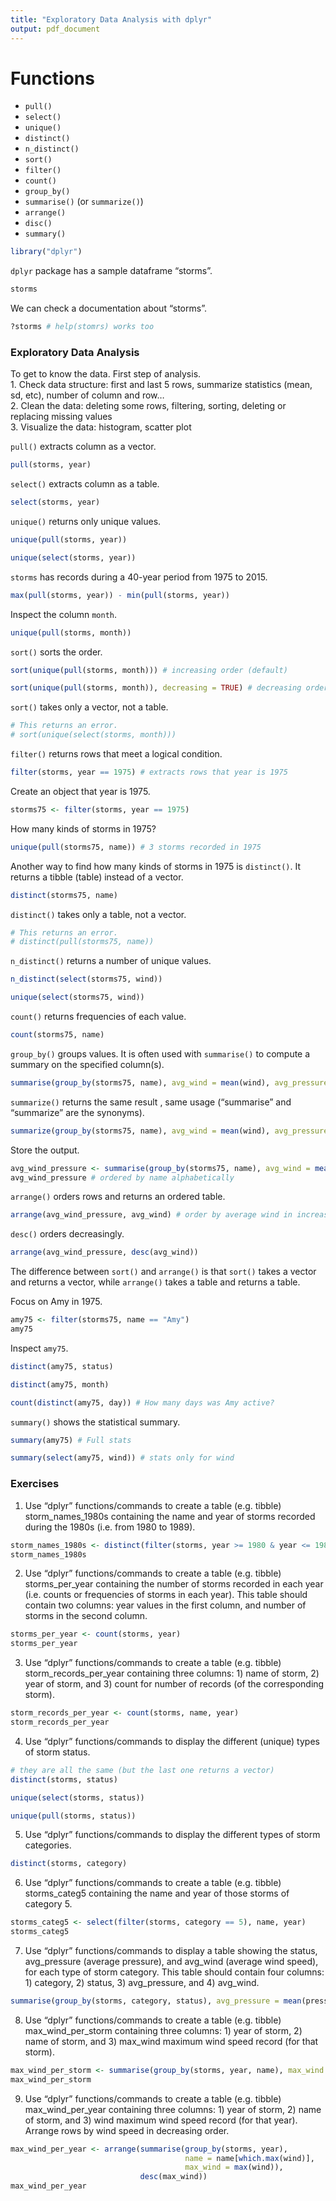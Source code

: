 ```yaml
---
title: "Exploratory Data Analysis with dplyr"
output: pdf_document
---
```


# Functions
* `pull()`
* `select()`
* `unique()`
* `distinct()`
* `n_distinct()`
* `sort()`
* `filter()`
* `count()`
* `group_by()`
* `summarise()` (or `summarize()`)
* `arrange()`
* `disc()`
* `summary()`

```r
library("dplyr")
```

`dplyr` package has a sample dataframe "storms".

```r
storms
```

We can check a documentation about "storms".

```r
?storms # help(stomrs) works too
```

### Exploratory Data Analysis
To get to know the data. First step of analysis.  
1. Check data structure: first and last 5 rows, summarize statistics (mean, sd, etc), number of column and row...  
2. Clean the data: deleting some rows, filtering, sorting, deleting or replacing missing values  
3. Visualize the data: histogram, scatter plot  

`pull()` extracts column as a vector.

```r
pull(storms, year)
```

`select()` extracts column as a table.

```r
select(storms, year)
```

`unique()` returns only unique values.

```r
unique(pull(storms, year))
```

```r
unique(select(storms, year))
```

`storms` has records during a 40-year period from 1975 to 2015.

```r
max(pull(storms, year)) - min(pull(storms, year))
```

Inspect the column `month`.

```r
unique(pull(storms, month))
```

`sort()` sorts the order.

```r
sort(unique(pull(storms, month))) # increasing order (default)
```

```r
sort(unique(pull(storms, month)), decreasing = TRUE) # decreasing order
```

`sort()` takes only a vector, not a table.

```r
# This returns an error.
# sort(unique(select(storms, month)))
```


`filter()` returns rows that meet a logical condition.

```r
filter(storms, year == 1975) # extracts rows that year is 1975
```

Create an object that year is 1975.

```r
storms75 <- filter(storms, year == 1975)
```

How many kinds of storms in 1975?

```r
unique(pull(storms75, name)) # 3 storms recorded in 1975
```

Another way to find how many kinds of storms in 1975 is `distinct()`. It returns a tibble (table) instead of a vector.

```r
distinct(storms75, name)
```

`distinct()` takes only a table, not a vector.

```r
# This returns an error.
# distinct(pull(storms75, name))
```

`n_distinct()` returns a number of unique values.

```r
n_distinct(select(storms75, wind)) 

unique(select(storms75, wind))
```

`count()` returns frequencies of each value.

```r
count(storms75, name)
```

`group_by()` groups values. It is often used with `summarise()` to compute a summary on the specified column(s).

```r
summarise(group_by(storms75, name), avg_wind = mean(wind), avg_pressure = mean(pressure))
```

`summarize()` returns the same result , same usage ("summarise" and "summarize" are the synonyms).

```r
summarize(group_by(storms75, name), avg_wind = mean(wind), avg_pressure = mean(pressure))
```

Store the output.

```r
avg_wind_pressure <- summarise(group_by(storms75, name), avg_wind = mean(wind), avg_pressure = mean(pressure))
avg_wind_pressure # ordered by name alphabetically
```

`arrange()` orders rows and returns an ordered table.

```r
arrange(avg_wind_pressure, avg_wind) # order by average wind in increasing order
```

`desc()` orders decreasingly.

```r
arrange(avg_wind_pressure, desc(avg_wind))
```

The difference between `sort()` and `arrange()` is that `sort()` takes a vector and returns a vector, while `arrange()` takes a table and returns a table.

Focus on Amy in 1975.

```r
amy75 <- filter(storms75, name == "Amy")
amy75
```

Inspect `amy75`.

```r
distinct(amy75, status)
```

```r
distinct(amy75, month)
```

```r
count(distinct(amy75, day)) # How many days was Amy active?
```

`summary()` shows the statistical summary.

```r
summary(amy75) # Full stats
```

```r
summary(select(amy75, wind)) # stats only for wind
```




### Exercises
1) Use "dplyr" functions/commands to create a table (e.g. tibble) storm_names_1980s containing the name and year of storms recorded during the 1980s (i.e. from 1980 to 1989).

```r
storm_names_1980s <- distinct(filter(storms, year >= 1980 & year <= 1989), name, year)
storm_names_1980s
```


2) Use "dplyr" functions/commands to create a table (e.g. tibble) storms_per_year containing the number of storms recorded in each year (i.e. counts or frequencies of storms in each year). This table should contain two columns: year values in the first column, and number of storms in the second column.

```r
storms_per_year <- count(storms, year)
storms_per_year
```


3) Use "dplyr" functions/commands to create a table (e.g. tibble) storm_records_per_year containing three columns: 1) name of storm, 2) year of storm, and 3) count for number of records (of the corresponding storm).

```r
storm_records_per_year <- count(storms, name, year)
storm_records_per_year
```


4) Use "dplyr" functions/commands to display the different (unique) types of storm status.

```r
# they are all the same (but the last one returns a vector)
distinct(storms, status)

unique(select(storms, status))

unique(pull(storms, status))
```


5) Use "dplyr" functions/commands to display the different types of storm categories.

```r
distinct(storms, category)
```


6) Use "dplyr" functions/commands to create a table (e.g. tibble) storms_categ5 containing the name and year of those storms of category 5.

```r
storms_categ5 <- select(filter(storms, category == 5), name, year)
storms_categ5
```


7) Use "dplyr" functions/commands to display a table showing the status, avg_pressure (average pressure), and avg_wind (average wind speed), for each type of storm category. This table should contain four columns: 1) category, 2) status, 3) avg_pressure, and 4) avg_wind.

```r
summarise(group_by(storms, category, status), avg_pressure = mean(pressure), avg_wind = mean(wind))
```


8) Use "dplyr" functions/commands to create a table (e.g. tibble) max_wind_per_storm containing three columns: 1) year of storm, 2) name of storm, and 3) max_wind maximum wind speed record (for that storm).

```r
max_wind_per_storm <- summarise(group_by(storms, year, name), max_wind = max(wind))
max_wind_per_storm
```


9) Use "dplyr" functions/commands to create a table (e.g. tibble) max_wind_per_year containing three columns: 1) year of storm, 2) name of storm, and 3) wind maximum wind speed record (for that year). Arrange rows by wind speed in decreasing order.

```r
max_wind_per_year <- arrange(summarise(group_by(storms, year), 
                                       name = name[which.max(wind)], 
                                       max_wind = max(wind)), 
                             desc(max_wind))
max_wind_per_year
```

